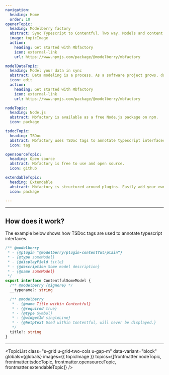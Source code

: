 ```yaml
---
navigation:
  heading: Home
  order: 10
openerTopic:
  heading: Modelberry factory
  abstract: Sync Typescript to Contentful. Two way. Models and content.
  image: topicImage
  action:
    heading: Get started with Mbfactory
    icon: external-link
    url: https://www.npmjs.com/package/@modelberry/mbfactory

modelDataTopic:
  heading: Model your data in sync
  abstract: Data modeling is a process. As a software project grows, data models change. Mbfactory provides an easy way to keep your data models in sync with your development.
  icon: edit
  action:
    heading: Get started with Mbfactory
    icon: external-link
    url: https://www.npmjs.com/package/@modelberry/mbfactory

nodeTopic:
  heading: Node.js
  abstract: Mbfactory is available as a free Node.js package on npm.
  icon: package

tsdocTopic:
  heading: TSDoc
  abstract: Mbfactory uses TSDoc tags to annotate typescript interfaces. The same tags you use to generate documentation.
  icon: tag

opensourceTopic:
  heading: Open source
  abstract: Mbfactory is free to use and open source.
  icon: github

extendableTopic:
  heading: Extendable
  abstract: Mbfactory is structured around plugins. Easily add your own.
  icon: package

---
```


<div class="s-popout">
  <Topic
    class="u-margin-block-start-0"
    data-variant="hero"
    globals={globals}
    images={{topicImage}}
    topic={frontmatter.openerTopic}
  />
</div>

<Topic
  data-variant="headline"
  globals={globals}
  topic={frontmatter.modelDataTopic}
/>

---

## How does it work?

The example below shows how TSDoc tags are used to annotate typescript interfaces.

```ts
/** @modelberry
 * - {@plugin "@modelberry/plugin-contentful/plain"}
 * - {@type someModel}
 * - {@displayField title}
 * - {@description Some model description}
 * - {@name someModel}
 */
export interface ContentfulSomeModel {
  /** @modelberry {@ignore} */
  __typename?: string

  /** @modelberry
   * - {@name Title within Contentful}
   * - {@required true}
   * - {@type Symbol}
   * - {@widgetId singleLine}
   * - {@helpText Used within Contentful, will never be displayed.}
   */
  title?: string
}
```

---

<TopicList 
  class="s-grid u-grid-two-cols u-gap-m"
  data-variant="block"
  globals={globals}
  images={{ topicImage }}
  topics={[frontmatter.nodeTopic, frontmatter.tsdocTopic, frontmatter.opensourceTopic, frontmatter.extendableTopic]}
/>

